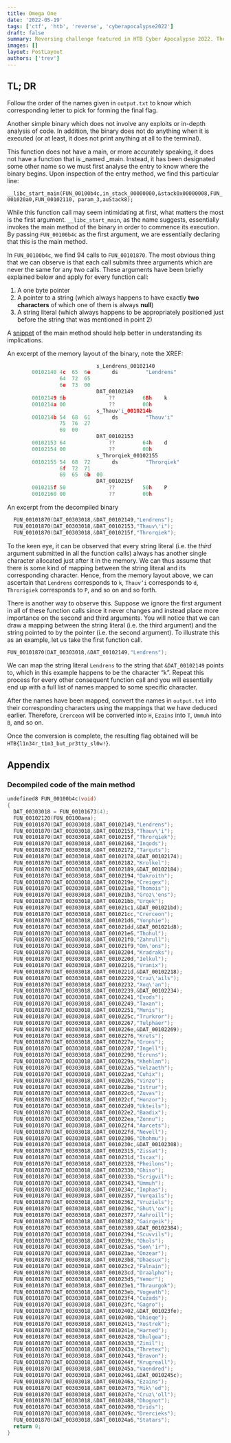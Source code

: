 ```yaml
---
title: Omega One
date: '2022-05-19'
tags: ['ctf', 'htb', 'reverse', 'cyberapocalypse2022']
draft: false
summary: Reversing challenge featured in HTB Cyber Apocalypse 2022. The interface is impossibly large. Can you unravel the storage system?
images: []
layout: PostLayout
authors: ['trev']
---
```


## TL; DR

Follow the order of the names given in `output.txt` to know which corresponding letter to pick for forming the final flag.

Another simple binary which does not involve any exploits or in-depth analysis of code. In addition, the binary does not do anything when it is executed (or at least, it does not print anything at all to the terminal).

This function does not have a main, or more accurately speaking, it does not have a function that is \_named \_main. Instead, it has been designated some other name so we must first analyse the entry to know where the binary begins. Upon inspection of the entry method, we find this particular line:

`__libc_start_main(FUN_00100b4c,in_stack_00000000,&stack0x00000008,FUN_001020a0,FUN_00102110, param_3,auStack8);`

While this function call may seem intimidating at first, what matters the most is the first argument. `__libc_start_main`, as the name suggests, essentially invokes the main method of the binary in order to commence its execution. By passing `FUN_00100b4c` as the first argument, we are essentially declaring that this is the main method.

In `FUN_00100b4c`, we find 94 calls to `FUN_00101870`. The most obvious thing that we can observe is that each call submits three arguments which are never the same for any two calls. These arguments have been briefly explained below and apply for every function call:

1.  A one byte pointer
2.  A pointer to a string (which always happens to have exactly **two characters** of which one of them is always **null**)
3.  A string literal (which always happens to be appropriately positioned just before the string that was mentioned in point 2)

A [snippet](#decompiled-code-of-the-main-method) of the main method should help better in understanding its implications.

An excerpt of the memory layout of the binary, note the XREF:

```c
                             s_Lendrens_00102140                             XREF[1]:     FUN_00100b4c:00100b74 (*)
        00102140 4c  65  6e       ds         "Lendrens"
                 64  72  65
                 6e  73  00
                             DAT_00102149                                    XREF[1]:     FUN_00100b4c:00100b7b (*)
        00102149 6b              ??         6Bh    k
        0010214a 00              ??         00h
                             s_Thauv'i_0010214b                              XREF[1]:     FUN_00100b4c:00100b91 (*)
        0010214b 54  68  61       ds         "Thauv'i"
                 75  76  27
                 69  00
                             DAT_00102153                                    XREF[1]:     FUN_00100b4c:00100b98 (*)
        00102153 64              ??         64h    d
        00102154 00              ??         00h
                             s_Throrqiek_00102155                            XREF[1]:     FUN_00100b4c:00100bae (*)
        00102155 54  68  72       ds         "Throrqiek"
                 6f  72  71
                 69  65  6b  00
                             DAT_0010215f                                    XREF[1]:     FUN_00100b4c:00100bb5 (*)
        0010215f 50              ??         50h    P
        00102160 00              ??         00h
```

An excerpt from the decompiled binary

```c
  FUN_00101870(DAT_00303018,&DAT_00102149,"Lendrens");
  FUN_00101870(DAT_00303018,&DAT_00102153,"Thauv\'i");
  FUN_00101870(DAT_00303018,&DAT_0010215f,"Throrqiek");
```

To the keen eye, it can be observed that every string literal (i.e. the _third_ argument submitted in all the function calls) always has another single character allocated just after it in the memory. We can thus assume that there is some kind of mapping between the string literal and its corresponding character. Hence, from the memory layout above, we can ascertain that `Lendrens` corresponds to `k`, `Thauv’i` corresponds to `d`, `Throrigiek` corresponds to `P`, and so on and so forth.

There is another way to observe this. Suppose we ignore the first argument in all of these function calls since it never changes and instead place more importance on the second and third arguments. You will notice that we can draw a mapping between the string literal (i.e. the third argument) and the string pointed to by the pointer (i.e. the second argument). To illustrate this as an example, let us take the first function call.

```c
FUN_00101870(DAT_00303018,&DAT_00102149,"Lendrens");
```

We can map the string literal `Lendrens` to the string that `&DAT_00102149` points to, which in this example happens to be the character “k”. Repeat this process for every other consequent function call and you will essentially end up with a full list of names mapped to some specific character.

After the names have been mapped, convert the names in `output.txt` into their corresponding characters using the mappings that we have deduced earlier. Therefore, `Crerceon` will be converted into `H`, `Ezains` into `T`, `Ummuh` into `B`, and so on.

Once the conversion is complete, the resulting flag obtained will be `HTB{l1n34r_t1m3_but_pr3tty_sl0w!}`.

## Appendix

### Decompiled code of the main method

```c
undefined8 FUN_00100b4c(void)
{
  DAT_00303018 = FUN_00101673(4);
  FUN_00102120(FUN_00100aea);
  FUN_00101870(DAT_00303018,&DAT_00102149,"Lendrens");
  FUN_00101870(DAT_00303018,&DAT_00102153,"Thauv\'i");
  FUN_00101870(DAT_00303018,&DAT_0010215f,"Throrqiek");
  FUN_00101870(DAT_00303018,&DAT_00102168,"Inqods");
  FUN_00101870(DAT_00303018,&DAT_00102172,"Tarquts");
  FUN_00101870(DAT_00303018,&DAT_00102178,&DAT_00102174);
  FUN_00101870(DAT_00303018,&DAT_00102182,"Krolkel");
  FUN_00101870(DAT_00303018,&DAT_00102189,&DAT_00102184);
  FUN_00101870(DAT_00303018,&DAT_00102194,"Dakroith");
  FUN_00101870(DAT_00303018,&DAT_0010219e,"Creiqex");
  FUN_00101870(DAT_00303018,&DAT_001021a8,"Thomois");
  FUN_00101870(DAT_00303018,&DAT_001021b3,"Groz\'ens");
  FUN_00101870(DAT_00303018,&DAT_001021bb,"Urqek");
  FUN_00101870(DAT_00303018,&DAT_001021c1,&DAT_001021bd);
  FUN_00101870(DAT_00303018,&DAT_001021cc,"Crerceon");
  FUN_00101870(DAT_00303018,&DAT_001021d6,"Yonphie");
  FUN_00101870(DAT_00303018,&DAT_001021dd,&DAT_001021d8);
  FUN_00101870(DAT_00303018,&DAT_001021e6,"Thohul");
  FUN_00101870(DAT_00303018,&DAT_001021f0,"Zahrull");
  FUN_00101870(DAT_00303018,&DAT_001021f9,"Om\'ons");
  FUN_00101870(DAT_00303018,&DAT_00102204,"Kradraks");
  FUN_00101870(DAT_00303018,&DAT_0010220d,"Ielkul");
  FUN_00101870(DAT_00303018,&DAT_00102216,"Vranix");
  FUN_00101870(DAT_00303018,&DAT_0010221d,&DAT_00102218);
  FUN_00101870(DAT_00303018,&DAT_00102229,"Craz\'ails");
  FUN_00101870(DAT_00303018,&DAT_00102232,"Xoq\'an");
  FUN_00101870(DAT_00303018,&DAT_00102239,&DAT_00102234);
  FUN_00101870(DAT_00303018,&DAT_00102241,"Evods");
  FUN_00101870(DAT_00303018,&DAT_00102249,"Taxan");
  FUN_00101870(DAT_00303018,&DAT_00102251,"Munis");
  FUN_00101870(DAT_00303018,&DAT_0010225c,"Trurkror");
  FUN_00101870(DAT_00303018,&DAT_00102267,"Tulphaer");
  FUN_00101870(DAT_00303018,&DAT_0010226e,&DAT_00102269);
  FUN_00101870(DAT_00303018,&DAT_00102276,"Krets");
  FUN_00101870(DAT_00303018,&DAT_0010227e,"Grons");
  FUN_00101870(DAT_00303018,&DAT_00102287,"Ingell");
  FUN_00101870(DAT_00303018,&DAT_00102290,"Ecruns");
  FUN_00101870(DAT_00303018,&DAT_0010229a,"Khehlan");
  FUN_00101870(DAT_00303018,&DAT_001022a5,"Velzaeth");
  FUN_00101870(DAT_00303018,&DAT_001022ad,"Cuhix");
  FUN_00101870(DAT_00303018,&DAT_001022b5,"Vinzo");
  FUN_00101870(DAT_00303018,&DAT_001022be,"Istrur");
  FUN_00101870(DAT_00303018,&DAT_001022c6,"Zuvas");
  FUN_00101870(DAT_00303018,&DAT_001022cf,"Honzor");
  FUN_00101870(DAT_00303018,&DAT_001022d9,"Ukteils");
  FUN_00101870(DAT_00303018,&DAT_001022e2,"Baadix");
  FUN_00101870(DAT_00303018,&DAT_001022ea,"Zonnu");
  FUN_00101870(DAT_00303018,&DAT_001022f4,"Aarcets");
  FUN_00101870(DAT_00303018,&DAT_001022fd,"Nevell");
  FUN_00101870(DAT_00303018,&DAT_00102306,"Dhohmu");
  FUN_00101870(DAT_00303018,&DAT_0010230c,&DAT_00102308);
  FUN_00101870(DAT_00303018,&DAT_00102315,"Zissat");
  FUN_00101870(DAT_00303018,&DAT_0010231d,"Iscax");
  FUN_00101870(DAT_00303018,&DAT_00102328,"Pheilons");
  FUN_00101870(DAT_00303018,&DAT_00102330,"Ghiso");
  FUN_00101870(DAT_00303018,&DAT_0010233b,"Scrigvil");
  FUN_00101870(DAT_00303018,&DAT_00102343,"Ummuh");
  FUN_00101870(DAT_00303018,&DAT_0010234c,"Inphas");
  FUN_00101870(DAT_00303018,&DAT_00102357,"Vurqails");
  FUN_00101870(DAT_00303018,&DAT_00102362,"Vruziels");
  FUN_00101870(DAT_00303018,&DAT_0010236c,"Ghut\'ox");
  FUN_00101870(DAT_00303018,&DAT_00102377,"Aahroill");
  FUN_00101870(DAT_00303018,&DAT_00102382,"Gairqeik");
  FUN_00101870(DAT_00303018,&DAT_00102389,&DAT_00102384);
  FUN_00101870(DAT_00303018,&DAT_00102394,"Scuvvils");
  FUN_00101870(DAT_00303018,&DAT_0010239c,"Ohols");
  FUN_00101870(DAT_00303018,&DAT_001023a5,"Som\'ir");
  FUN_00101870(DAT_00303018,&DAT_001023ae,"Onzear");
  FUN_00101870(DAT_00303018,&DAT_001023b8,"Dhaesux");
  FUN_00101870(DAT_00303018,&DAT_001023c2,"Falnain");
  FUN_00101870(DAT_00303018,&DAT_001023cd,"Draalpho");
  FUN_00101870(DAT_00303018,&DAT_001023d5,"Yemor");
  FUN_00101870(DAT_00303018,&DAT_001023e1,"Thraurgok");
  FUN_00101870(DAT_00303018,&DAT_001023eb,"Vogeath");
  FUN_00101870(DAT_00303018,&DAT_001023f4,"Cuzads");
  FUN_00101870(DAT_00303018,&DAT_001023fc,"Gagro");
  FUN_00101870(DAT_00303018,&DAT_00102402,&DAT_001023fe);
  FUN_00101870(DAT_00303018,&DAT_0010240b,"Dhieqe");
  FUN_00101870(DAT_00303018,&DAT_00102415,"Xustrek");
  FUN_00101870(DAT_00303018,&DAT_0010241e,"Harned");
  FUN_00101870(DAT_00303018,&DAT_00102428,"Dhulgea");
  FUN_00101870(DAT_00303018,&DAT_00102430,"Zimil");
  FUN_00101870(DAT_00303018,&DAT_0010243a,"Thretex");
  FUN_00101870(DAT_00303018,&DAT_00102443,"Bravon");
  FUN_00101870(DAT_00303018,&DAT_0010244f,"Krugreall");
  FUN_00101870(DAT_00303018,&DAT_0010245a,"Vaendred");
  FUN_00101870(DAT_00303018,&DAT_00102461,&DAT_0010245c);
  FUN_00101870(DAT_00303018,&DAT_0010246a,"Ezains");
  FUN_00101870(DAT_00303018,&DAT_00102473,"Mik\'ed");
  FUN_00101870(DAT_00303018,&DAT_0010247e,"Cruz\'oll");
  FUN_00101870(DAT_00303018,&DAT_00102488,"Dhognot");
  FUN_00101870(DAT_00303018,&DAT_00102490,"Drids");
  FUN_00101870(DAT_00303018,&DAT_0010249c,"Drercieks");
  FUN_00101870(DAT_00303018,&DAT_001024a6,"Statars");
  return 0;
}
```
